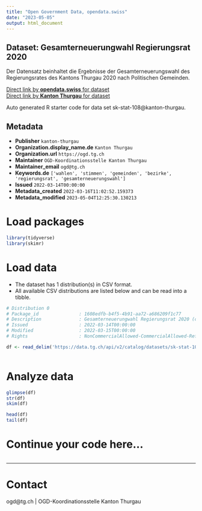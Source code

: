 ```yaml
---
title: "Open Government Data, opendata.swiss"
date: "2023-05-05"
output: html_document
---
```


## Dataset: Gesamterneuerungwahl Regierungsrat 2020

Der Datensatz beinhaltet die Ergebnisse der Gesamterneuerungswahl des Regierungsrates des Kantons Thurgau 2020 nach Politischen Gemeinden.

[Direct link by **opendata.swiss** for dataset](https://opendata.swiss/de/dataset/gesamterneuerungwahl-regierungsrat-2020)<br>
[Direct link by **Kanton Thurgau** for dataset](https://data.tg.ch/explore/dataset/sk-stat-108/)

Auto generated R starter code for data set sk-stat-108@kanton-thurgau.

## Metadata

- **Publisher** `kanton-thurgau`
- **Organization.display_name.de** `Kanton Thurgau`
- **Organization.url** `https://ogd.tg.ch`
- **Maintainer** `OGD-Koordinationsstelle Kanton Thurgau`
- **Maintainer_email** `ogd@tg.ch`
- **Keywords.de** `['wahlen', 'stimmen', 'gemeinden', 'bezirke', 'regierungsrat', 'gesamterneuerungswahl']`
- **Issued** `2022-03-14T00:00:00`
- **Metadata_created** `2022-03-16T11:02:52.159373`
- **Metadata_modified** `2023-05-04T12:25:30.130213`


# Load packages

```r

library(tidyverse)
library(skimr)

```

# Load data

-   The dataset has 1 distribution(s) in CSV format.
-   All available CSV distributions are listed below and can be read into a tibble.

```r

# Distribution 0
# Package_id               : 1608edfb-b4f5-4b91-aa72-a686209f1c77
# Description              : Gesamterneuerungwahl Regierungsrat 2020 (csv)
# Issued                   : 2022-03-14T00:00:00
# Modified                 : 2022-03-15T00:00:00
# Rights                   : NonCommercialAllowed-CommercialAllowed-ReferenceRequired

df <- read_delim('https://data.tg.ch/api/v2/catalog/datasets/sk-stat-108/exports/csv')



```

# Analyze data

```r

glimpse(df)
str(df)
skim(df)

head(df)
tail(df)

```

# Continue your code here...

```r

```

------------------------------------------------------------------------

# Contact

ogd@tg.ch | OGD-Koordinationsstelle Kanton Thurgau
